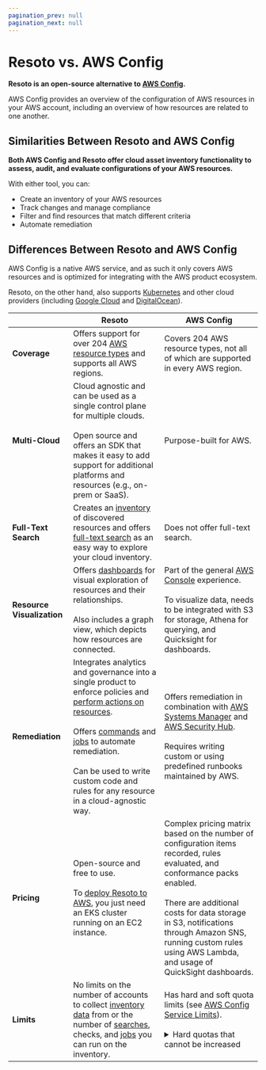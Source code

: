 ```yaml
---
pagination_prev: null
pagination_next: null
---
```


# Resoto vs. AWS Config

**Resoto is an open-source alternative to [AWS Config](https://aws.amazon.com/config).**

AWS Config provides an overview of the configuration of AWS resources in your AWS account, including an overview of how resources are related to one another.

## Similarities Between Resoto and AWS Config

**Both AWS Config and Resoto offer cloud asset inventory functionality to assess, audit, and evaluate configurations of your AWS resources.**

With either tool, you can:

- Create an inventory of your AWS resources
- Track changes and manage compliance
- Filter and find resources that match different criteria
- Automate remediation

## Differences Between Resoto and AWS Config

AWS Config is a native AWS service, and as such it only covers AWS resources and is optimized for integrating with the AWS product ecosystem.

Resoto, on the other hand, also supports [Kubernetes](/docs/how-to-guides/data-sources/collect-kubernetes-resource-data) and other cloud providers (including [Google Cloud](/docs/how-to-guides/data-sources/collect-google-cloud-resource-data) and [DigitalOcean](/docs/how-to-guides/data-sources/collect-digitalocean-resource-data)).

|  | Resoto | AWS Config |
| --- | --- | --- |
| **Coverage** | Offers support for over 204 [AWS resource types](/docs/reference/unified-data-model/aws) and supports all AWS regions. | Covers 204 AWS resource types, not all of which are supported in every AWS region. |
| **Multi-Cloud** | Cloud agnostic and can be used as a single control plane for multiple clouds.<br /><br />Open source and offers an SDK that makes it easy to add support for additional platforms and resources (e.g., on-prem or SaaS). | Purpose-built for AWS. |
| **Full-Text Search** | Creates an [inventory](/docs/concepts/asset-inventory-graph) of discovered resources and offers [full-text search](/docs/reference/search/full-text) as an easy way to explore your cloud inventory. | Does not offer full-text search. |
| **Resource Visualization** | Offers [dashboards](/docs/reference/user-interface/dashboards) for visual exploration of resources and their relationships.<br /><br />Also includes a graph view, which depicts how resources are connected. | Part of the general [AWS Console](https://aws.amazon.com/console) experience.<br /><br />To visualize data, needs to be integrated with S3 for storage, Athena for querying, and Quicksight for dashboards. |
| **Remediation** | Integrates analytics and governance into a single product to enforce policies and [perform actions on resources](/docs/concepts/resource-management).<br /><br />Offers [commands](/docs/reference/cli) and [jobs](/docs/concepts/automation#jobs) to automate remediation.<br /><br />Can be used to write custom code and rules for any resource in a cloud-agnostic way. | Offers remediation in combination with [AWS Systems Manager](https://aws.amazon.com/systems-manager) and [AWS Security Hub](https://aws.amazon.com/security-hub).<br /><br />Requires writing custom or using predefined runbooks maintained by AWS. |
| **Pricing** | Open-source and free to use.<br /><br />To [deploy Resoto to AWS](/docs/getting-started/install-resoto/aws), you just need an EKS cluster running on an EC2 instance. | Complex pricing matrix based on the number of configuration items recorded, rules evaluated, and conformance packs enabled.<br /><br />There are additional costs for data storage in S3, notifications through Amazon SNS, running custom rules using AWS Lambda, and usage of QuickSight dashboards. |
| **Limits** | No limits on the number of accounts to collect [inventory data](/docs/concepts/asset-inventory-graph) from or the number of [searches](/docs/reference/search), checks, and [jobs](/docs/concepts/automation#jobs) you can run on the inventory. | Has hard and soft quota limits (see [AWS Config Service Limits](https://docs.aws.amazon.com/config/latest/developerguide/configlimits.html)).<br /><br /><details><summary>Hard quotas that cannot be increased</summary><div><table><thead><tr><th>Limit Description</th><th>Maximum</th></tr></thead><tbody><tr><td>Accounts in an aggregator</td><td>10,000</td></tr><tr><td>Conformance packs per account</td><td>50</td></tr><tr><td>AWS Config Rules per conformance pack</td><td>130</td></tr><tr><td>AWS Config Rules per Region per account across all conformance packs</td><td>150</td></tr><tr><td>Conformance packs per organization</td><td>50</td></tr><tr><td>AWS Config Rules per organization conformance pack</td><td>130</td></tr><tr><td>AWS Config Rules per Region per account across all organization conformance packs</td><td>350</td></tr></tbody></table></div></details> |
